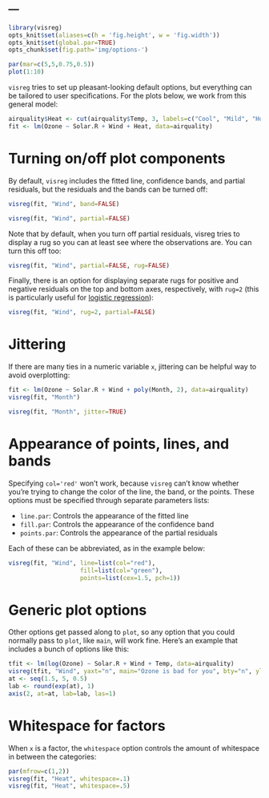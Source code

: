 ---
---

```r
library(visreg)
opts_knit$set(aliases=c(h = 'fig.height', w = 'fig.width'))
opts_knit$set(global.par=TRUE)
opts_chunk$set(fig.path='img/options-')
```
```r
par(mar=c(5,5,0.75,0.5))
plot(1:10)
```

`visreg` tries to set up pleasant-looking default options, but everything can be tailored to user specifications.  For the plots below, we work from this general model:

```r
airquality$Heat <- cut(airquality$Temp, 3, labels=c("Cool", "Mild", "Hot"))
fit <- lm(Ozone ~ Solar.R + Wind + Heat, data=airquality)
```

# Turning on/off plot components

By default, `visreg` includes the fitted line, confidence bands, and partial residuals, but the residuals and the bands can be turned off:

```r
visreg(fit, "Wind", band=FALSE)
```

```r
visreg(fit, "Wind", partial=FALSE)
```

Note that by default, when you turn off partial residuals, visreg tries to display a rug so you can at least see where the observations are.  You can turn this off too:

```r
visreg(fit, "Wind", partial=FALSE, rug=FALSE)
```

Finally, there is an option for displaying separate rugs for positive and negative residuals on the top and bottom axes, respectively, with `rug=2` (this is particularly useful for [logistic regression](glm.html)):

```r
visreg(fit, "Wind", rug=2, partial=FALSE)
```

# Jittering

If there are many ties in a numeric variable `x`, jittering can be helpful way to avoid overplotting:

```r
fit <- lm(Ozone ~ Solar.R + Wind + poly(Month, 2), data=airquality)
visreg(fit, "Month")
```

```r
visreg(fit, "Month", jitter=TRUE)
```

# Appearance of points, lines, and bands

Specifying `col='red'` won't work, because `visreg` can't know whether you're trying to change the color of the line, the band, or the points.  These options must be specified through separate parameters lists:

* `line.par`: Controls the appearance of the fitted line
* `fill.par`: Controls the appearance of the confidence band
* `points.par`: Controls the appearance of the partial residuals

Each of these can be abbreviated, as in the example below:

```r
visreg(fit, "Wind", line=list(col="red"),
                    fill=list(col="green"),
                    points=list(cex=1.5, pch=1))
```

# Generic plot options

Other options get passed along to `plot`, so any option that you could normally pass to `plot`, like `main`, will work fine.  Here's an example that includes a bunch of options like this:

```r
tfit <- lm(log(Ozone) ~ Solar.R + Wind + Temp, data=airquality)
visreg(tfit, "Wind", yaxt="n", main="Ozone is bad for you", bty="n", ylab="Ozone")
at <- seq(1.5, 5, 0.5)
lab <- round(exp(at), 1)
axis(2, at=at, lab=lab, las=1)
```

# Whitespace for factors

When `x` is a factor, the `whitespace` option controls the amount of whitespace in between the categories:

```r
par(mfrow=c(1,2))
visreg(fit, "Heat", whitespace=.1)
visreg(fit, "Heat", whitespace=.5)
```
